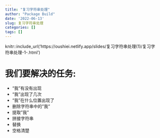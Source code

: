 ```yaml
---
title: "复习字符串处理"
author: "Package Build"
date: '2022-06-13'
slug: 复习字符串处理
categories: []
tags: []
---
```



knitr::include_url('https://oushiei.netlify.app/slides/复习字符串处理(1)/复习字符串处理-1-.html')


# 我们要解决的任务:

- "我"有没有出现
- "我"出现了几次
- "我"在什么位置出现了
- 删除字符串中的"我"
- 提取"我"
- 拼接字符串
- 替换
- 空格清楚

